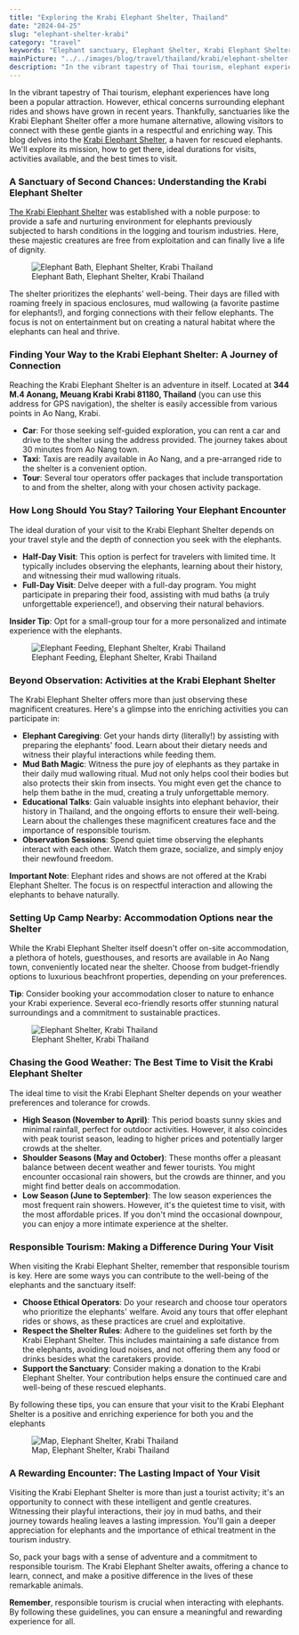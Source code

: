 ```yaml
---
title: "Exploring the Krabi Elephant Shelter, Thailand"
date: "2024-04-25"
slug: "elephant-shelter-krabi"
category: "travel"
keywords: "Elephant sanctuary, Elephant Shelter, Krabi Elephant Shelter, Ethical elephant sanctuary Thailand, Elephant sanctuary Krabi, Krabi elephant experiences, Elephant mud bath Thailand, Visit Krabi Elephant Shelter, Things to do in Krabi with elephants, Krabi elephant sanctuary cost, Best time to visit Krabi Elephant Shelter, Elephant sanctuary Thailand reviews"
mainPicture: "../../images/blog/travel/thailand/krabi/elephant-shelter-1.png"
description: "In the vibrant tapestry of Thai tourism, elephant experiences have long been a popular attraction. However, ethical concerns surrounding elephant rides and shows have grown in recent years."
---
```


In the vibrant tapestry of Thai tourism, elephant experiences have long been a popular attraction. However, ethical concerns surrounding elephant rides and shows have grown in recent years. Thankfully, sanctuaries like the Krabi Elephant Shelter offer a more humane alternative, allowing visitors to connect with these gentle giants in a respectful and enriching way.
This blog delves into the <a href="https://krabielephantshelter.com/" target="_blank">Krabi Elephant Shelter</a>, a haven for rescued elephants. We'll explore its mission, how to get there, ideal durations for visits, activities available, and the best times to visit.

<h3>A Sanctuary of Second Chances: Understanding the Krabi Elephant Shelter</h3>
<p>
<a href="https://krabielephantshelter.com/" target="_blank">The Krabi Elephant Shelter</a> was established with a noble purpose: to provide a safe and nurturing environment for elephants previously subjected to harsh conditions in the logging and tourism industries. Here, these majestic creatures are free from exploitation and can finally live a life of dignity.
</p>

<figure>
  <img src="../../images/blog/travel/thailand/krabi/elephant-shelter-2.png" alt="Elephant Bath, Elephant Shelter, Krabi Thailand"></img>
  <figcaption>Elephant Bath, Elephant Shelter, Krabi Thailand</figcaption>
</figure>
<p>
The shelter prioritizes the elephants' well-being.  Their days are filled with roaming freely in spacious enclosures, mud wallowing (a favorite pastime for elephants!), and forging connections with their fellow elephants.  The focus is not on entertainment but on creating a natural habitat where the elephants can heal and thrive.
</p>

<h3>Finding Your Way to the Krabi Elephant Shelter: A Journey of Connection</h3>
<p>
Reaching the Krabi Elephant Shelter is an adventure in itself.  Located at <b>344 M.4 Aonang, Meuang Krabi Krabi 81180, Thailand</b> (you can use this address for GPS navigation), the shelter is easily accessible from various points in Ao Nang, Krabi.
<ul>
    <li><b>Car</b>: For those seeking self-guided exploration, you can rent a car and drive to the shelter using the address provided. The journey takes about 30 minutes from Ao Nang town.</li>
    <li><b>Taxi</b>: Taxis are readily available in Ao Nang, and a pre-arranged ride to the shelter is a convenient option.</li>
    <li><b>Tour</b>: Several tour operators offer packages that include transportation to and from the shelter, along with your chosen activity package.</li>
</ul>
</p>

<h3>How Long Should You Stay? Tailoring Your Elephant Encounter</h3>

<p>
The ideal duration of your visit to the Krabi Elephant Shelter depends on your travel style and the depth of connection you seek with the elephants.
<ul>
    <li><b>Half-Day Visit</b>: This option is perfect for travelers with limited time. It typically includes observing the elephants, learning about their history, and witnessing their mud wallowing rituals.</li>
    <li><b>Full-Day Visit</b>: Delve deeper with a full-day program. You might participate in preparing their food, assisting with mud baths (a truly unforgettable experience!), and observing their natural behaviors.</li>
</ul>
</p>

<p>
    <b>Insider Tip</b>: Opt for a small-group tour for a more personalized and intimate experience with the elephants.
</p>

<figure>
  <img src="../../images/blog/travel/thailand/krabi/elephant-shelter-3.png" alt="Elephant Feeding, Elephant Shelter, Krabi Thailand"></img>
  <figcaption>Elephant Feeding, Elephant Shelter, Krabi Thailand</figcaption>
</figure>

<h3>Beyond Observation: Activities at the Krabi Elephant Shelter</h3>
<p>
The Krabi Elephant Shelter offers more than just observing these magnificent creatures. Here's a glimpse into the enriching activities you can participate in:
</p>

<p>
<ul>
    <li><b>Elephant Caregiving</b>: Get your hands dirty (literally!) by assisting with preparing the elephants' food. Learn about their dietary needs and witness their playful interactions while feeding them.</li>
    <li><b>Mud Bath Magic</b>: Witness the pure joy of elephants as they partake in their daily mud wallowing ritual. Mud not only helps cool their bodies but also protects their skin from insects. You might even get the chance to help them bathe in the mud, creating a truly unforgettable memory.</li>
    <li><b>Educational Talks</b>: Gain valuable insights into elephant behavior, their history in Thailand, and the ongoing efforts to ensure their well-being. Learn about the challenges these magnificent creatures face and the importance of responsible tourism.</li>
    <li><b>Observation Sessions</b>: Spend quiet time observing the elephants interact with each other. Watch them graze, socialize, and simply enjoy their newfound freedom.</li>
</ul>
<b>Important Note</b>: Elephant rides and shows are not offered at the Krabi Elephant Shelter. The focus is on respectful interaction and allowing the elephants to behave naturally.
</p>

<h3>Setting Up Camp Nearby: Accommodation Options near the Shelter</h3>
<p>
While the Krabi Elephant Shelter itself doesn't offer on-site accommodation, a plethora of hotels, guesthouses, and resorts are available in Ao Nang town, conveniently located near the shelter. Choose from budget-friendly options to luxurious beachfront properties, depending on your preferences.
</p>
<b>Tip</b>: Consider booking your accommodation closer to nature to enhance your Krabi experience. Several eco-friendly resorts offer stunning natural surroundings and a commitment to sustainable practices.
<figure>
  <img src="../../images/blog/travel/thailand/krabi/elephant-shelter-1.png" alt="Elephant Shelter, Krabi Thailand"></img>
  <figcaption>Elephant Shelter, Krabi Thailand</figcaption>
</figure>

<h3>Chasing the Good Weather: The Best Time to Visit the Krabi Elephant Shelter</h3>
<p>
The ideal time to visit the Krabi Elephant Shelter depends on your weather preferences and tolerance for crowds.
<ul>
    <li><b>High Season (November to April)</b>:  This period boasts sunny skies and minimal rainfall, perfect for outdoor activities.  However, it also coincides with peak tourist season, leading to higher prices and potentially larger crowds at the shelter.</li>
    <li><b>Shoulder Seasons (May and October)</b>: These months offer a pleasant balance between decent weather and fewer tourists. You might encounter occasional rain showers, but the crowds are thinner, and you might find better deals on accommodation.</li>
    <li><b>Low Season (June to September)</b>: The low season experiences the most frequent rain showers. However, it's the quietest time to visit, with the most affordable prices. If you don't mind the occasional downpour, you can enjoy a more intimate experience at the shelter.</li>
</ul>
</p>

<h3>Responsible Tourism: Making a Difference During Your Visit</h3>
<p>
When visiting the Krabi Elephant Shelter, remember that responsible tourism is key. Here are some ways you can contribute to the well-being of the elephants and the sanctuary itself:

<ul>
    <li><b>Choose Ethical Operators</b>: Do your research and choose tour operators who prioritize the elephants' welfare. Avoid any tours that offer elephant rides or shows, as these practices are cruel and exploitative.</li>
    <li><b>Respect the Shelter Rules</b>: Adhere to the guidelines set forth by the Krabi Elephant Shelter. This includes maintaining a safe distance from the elephants, avoiding loud noises, and not offering them any food or drinks besides what the caretakers provide.</li>
    <li><b>Support the Sanctuary</b>: Consider making a donation to the Krabi Elephant Shelter. Your contribution helps ensure the continued care and well-being of these rescued elephants.</li>
</ul>
By following these tips, you can ensure that your visit to the Krabi Elephant Shelter is a positive and enriching experience for both you and the elephants
</p>

<figure>
  <img src="../../images/blog/travel/thailand/krabi/elephant-shelter-map.png" alt="Map, Elephant Shelter, Krabi Thailand"></img>
  <figcaption>Map, Elephant Shelter, Krabi Thailand</figcaption>
</figure>


<h3>A Rewarding Encounter: The Lasting Impact of Your Visit</h3>
<p>
Visiting the Krabi Elephant Shelter is more than just a tourist activity; it's an opportunity to connect with these intelligent and gentle creatures. Witnessing their playful interactions, their joy in mud baths, and their journey towards healing leaves a lasting impression. You'll gain a deeper appreciation for elephants and the importance of ethical treatment in the tourism industry.
</p>
<p>
So, pack your bags with a sense of adventure and a commitment to responsible tourism. The Krabi Elephant Shelter awaits, offering a chance to learn, connect, and make a positive difference in the lives of these remarkable animals.
</p>
<p>
<b>Remember</b>, responsible tourism is crucial when interacting with elephants. By following these guidelines, you can ensure a meaningful and rewarding experience for all.
</p>


